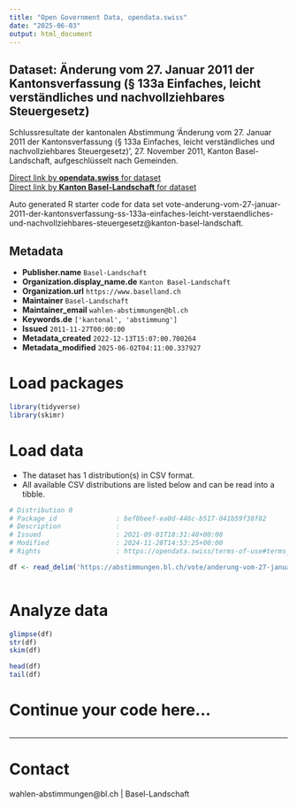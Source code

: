 ```yaml
---
title: "Open Government Data, opendata.swiss"
date: "2025-06-03"
output: html_document
---
```


## Dataset: Änderung vom 27. Januar 2011 der Kantonsverfassung (§ 133a Einfaches, leicht verständliches und nachvollziehbares Steuergesetz)

Schlussresultate der kantonalen Abstimmung 'Änderung vom 27. Januar 2011 der Kantonsverfassung (§ 133a Einfaches, leicht verständliches und nachvollziehbares Steuergesetz)', 27. November 2011, Kanton Basel-Landschaft, aufgeschlüsselt nach Gemeinden.

[Direct link by **opendata.swiss** for dataset](https://opendata.swiss/de/dataset/anderung-vom-27-januar-2011-der-kantonsverfassung-133a-einfaches-leicht-verstandliches-und-nach)<br>
[Direct link by **Kanton Basel-Landschaft** for dataset](https://abstimmungen.bl.ch/vote/anderung-vom-27-januar-2011-der-kantonsverfassung-ss-133a-einfaches-leicht-verstaendliches-und-nachvollziehbares-steuergesetz/data)

Auto generated R starter code for data set vote-anderung-vom-27-januar-2011-der-kantonsverfassung-ss-133a-einfaches-leicht-verstaendliches-und-nachvollziehbares-steuergesetz@kanton-basel-landschaft.

## Metadata

- **Publisher.name** `Basel-Landschaft`
- **Organization.display_name.de** `Kanton Basel-Landschaft`
- **Organization.url** `https://www.baselland.ch`
- **Maintainer** `Basel-Landschaft`
- **Maintainer_email** `wahlen-abstimmungen@bl.ch`
- **Keywords.de** `['kantonal', 'abstimmung']`
- **Issued** `2011-11-27T00:00:00`
- **Metadata_created** `2022-12-13T15:07:00.700264`
- **Metadata_modified** `2025-06-02T04:11:00.337927`


# Load packages

```r

library(tidyverse)
library(skimr)

```

# Load data

-   The dataset has 1 distribution(s) in CSV format.
-   All available CSV distributions are listed below and can be read into a tibble.

```r

# Distribution 0
# Package_id               : bef0beef-ea0d-446c-b517-041b59f38f82
# Description              : 
# Issued                   : 2021-09-01T18:31:48+00:00
# Modified                 : 2024-11-28T14:53:25+00:00
# Rights                   : https://opendata.swiss/terms-of-use#terms_by

df <- read_delim('https://abstimmungen.bl.ch/vote/anderung-vom-27-januar-2011-der-kantonsverfassung-ss-133a-einfaches-leicht-verstaendliches-und-nachvollziehbares-steuergesetz/data-csv')



```

# Analyze data

```r

glimpse(df)
str(df)
skim(df)

head(df)
tail(df)

```

# Continue your code here...

```r

```

------------------------------------------------------------------------

# Contact

wahlen-abstimmungen@bl.ch | Basel-Landschaft
